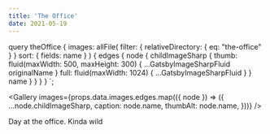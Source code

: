 ```yaml
---
title: 'The Office'
date: 2021-05-19
---
```



  query theOffice {
    images: allFile(
      filter: { relativeDirectory: { eq: "the-office" } }
      sort: { fields: name }
    ) {
      edges {
        node {
          childImageSharp {
            thumb: fluid(maxWidth: 500, maxHeight: 300) {
              ...GatsbyImageSharpFluid
              originalName
            }
            full: fluid(maxWidth: 1024) {
              ...GatsbyImageSharpFluid
            }
          }
          name
        }
      }
    }
  }
`;

<Gallery
  images={props.data.images.edges.map(({ node }) => ({
    ...node.childImageSharp,
    caption: node.name,
    thumbAlt: node.name,
  }))}
/>

Day at the office. Kinda wild
